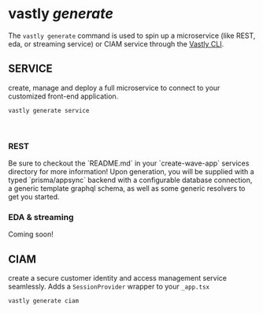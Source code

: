 # vastly <em>generate</em>

The `vastly generate` command is used to spin up a microservice (like REST, eda, or streaming service) or CIAM service through the [Vastly CLI](/cli).

## SERVICE
create, manage and deploy a full microservice to connect to your customized front-end application.
  ```bash copy filename="terminal"
  vastly generate service
  ```

<br/>

### REST
<Callout>
  Be sure to checkout the `README.md` in your `create-wave-app` services directory for more information!
</Callout>
Upon generation, you will be supplied with a typed `prisma/appsync` backend with a configurable database connection, a generic template graphql schema, as well as some generic resolvers to get you started.



### EDA & streaming
<Callout type="info">
Coming soon!
</Callout>

<br/>


## CIAM
create a secure customer identity and access management service seamlessly. Adds a `SessionProvider` wrapper to your `_app.tsx`
  ```bash copy filename="terminal"
  vastly generate ciam
  ```
